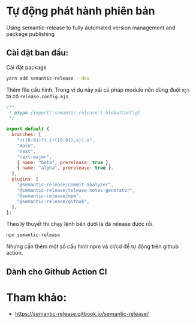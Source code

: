 # Tự động phát hành phiên bản

Using semantic-release to fully automated version management and package publishing

## Cài đặt ban đầu:

Cài đặt package

```sh
yarn add semantic-release --dev
```

Thêm file cấu hình. Trong ví dụ này xài cú pháp module nên dùng đuôi `mjs`
ta có `release.config.mjs`

```mjs
/**
 * @type {import('semantic-release').GlobalConfig}
 */

export default {
  branches: [
    "+([0-9])?(.{+([0-9]),x}).x",
    "main",
    "next",
    "next-major",
    { name: "beta", prerelease: true },
    { name: "alpha", prerelease: true },
  ],
  plugins: [
    "@semantic-release/commit-analyzer",
    "@semantic-release/release-notes-generator",
    "@semantic-release/npm",
    "@semantic-release/github",
  ],
};
```

Theo lý thuyết thì chạy lệnh bên dưới là đã release được rồi.

```sh
npx semantic-release
```

Nhưng cần thêm một số cấu hình npm và ci/cd để tự động trên github action.

## Dành cho Github Action CI

# Tham khảo:

- https://semantic-release.gitbook.io/semantic-release/
